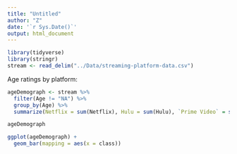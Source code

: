 ```yaml
---
title: "Untitled"
author: "Z"
date: '`r Sys.Date()`'
output: html_document
---
```


```r
library(tidyverse)
library(stringr)
stream <- read_delim("../Data/streaming-platform-data.csv")
```

Age ratings by platform:
```r
ageDemograph <- stream %>% 
  filter(Age != "NA") %>% 
  group_by(Age) %>% 
  summarize(Netflix = sum(Netflix), Hulu = sum(Hulu), `Prime Video` = sum(`Prime Video`), `Disney+` = sum(`Disney+`))

ageDemograph

ggplot(ageDemograph) +
  geom_bar(mapping = aes(x = class)) 
```

